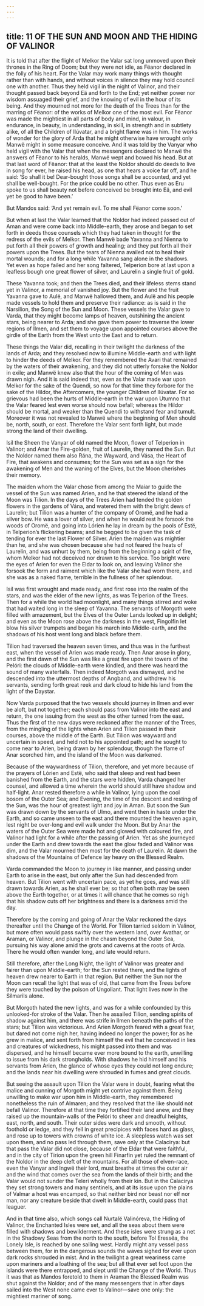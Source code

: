 ```yaml
---
---
---
```

title: 11 OF THE SUN AND MOON AND THE HIDING OF VALINOR
---



It is told that after the flight of Melkor the Valar sat long unmoved upon their thrones in the Ring of Doom; but they were not idle, as Fëanor declared in the folly of his heart. For the Valar may work many things with thought rather than with hands, and without voices in silence they may hold council one with another. Thus they held vigil in the night of Valinor, and their thought passed back beyond Eä and forth to the End; yet neither power nor wisdom assuaged their grief, and the knowing of evil in the hour of its being. And they mourned not more for the death of the Trees than for the marring of Fëanor: of the works of Melkor one of the most evil. For Fëanor was made the mightiest in all parts of body and mind, in valour, in endurance, in beauty, in understanding, in skill, in strength and in subtlety alike, of all the Children of Ilúvatar, and a bright flame was in him. The works of wonder for the glory of Arda that he might otherwise have wrought only Manwë might in some measure conceive. And it was told by the Vanyar who held vigil with the Valar that when the messengers declared to Manwë the answers of Fëanor to his heralds, Manwë wept and bowed his head. But at that last word of Fëanor: that at the least the Noldor should do deeds to live in song for ever, he raised his head, as one that hears a voice far off, and he said: ‘So shall it be! Dear-bought those songs shall be accounted, and yet shall be well-bought. For the price could be no other. Thus even as Eru spoke to us shall beauty not before conceived be brought into Eä, and evil yet be good to have been.’

But Mandos said: ‘And yet remain evil. To me shall Fëanor come soon.’


But when at last the Valar learned that the Noldor had indeed passed out of Aman and were come back into Middle-earth, they arose and began to set forth in deeds those counsels which they had taken in thought for the redress of the evils of Melkor. Then Manwë bade Yavanna and Nienna to put forth all their powers of growth and healing; and they put forth all their powers upon the Trees. But the tears of Nienna availed not to heal their mortal wounds; and for a long while Yavanna sang alone in the shadows. Yet even as hope failed and her song faltered, Telperion bore at last upon a leafless bough one great flower of silver, and Laurelin a single fruit of gold.

These Yavanna took; and then the Trees died, and their lifeless stems stand yet in Valinor, a memorial of vanished joy. But the flower and the fruit Yavanna gave to Aulë, and Manwë hallowed them, and Aulë and his people made vessels to hold them and preserve their radiance: as is said in the Narsilion, the Song of the Sun and Moon. These vessels the Valar gave to Varda, that they might become lamps of heaven, outshining the ancient stars, being nearer to Arda; and she gave them power to traverse the lower regions of Ilmen, and set them to voyage upon appointed courses above the girdle of the Earth from the West unto the East and to return.

These things the Valar did, recalling in their twilight the darkness of the lands of Arda; and they resolved now to illumine Middle-earth and with light to hinder the deeds of Melkor. For they remembered the Avari that remained by the waters of their awakening, and they did not utterly forsake the Noldor in exile; and Manwë knew also that the hour of the coming of Men was drawn nigh. And it is said indeed that, even as the Valar made war upon Melkor for the sake of the Quendi, so now for that time they forbore for the sake of the Hildor, the Aftercomers, the younger Children of Ilúvatar. For so grievous had been the hurts of Middle-earth in the war upon Utumno that the Valar feared lest even worse should now befall; whereas the Hildor should be mortal, and weaker than the Quendi to withstand fear and tumult. Moreover it was not revealed to Manwë where the beginning of Men should be, north, south, or east. Therefore the Valar sent forth light, but made strong the land of their dwelling.

Isil the Sheen the Vanyar of old named the Moon, flower of Telperion in Valinor; and Anar the Fire-golden, fruit of Laurelin, they named the Sun. But the Noldor named them also Rána, the Wayward, and Vása, the Heart of Fire, that awakens and consumes; for the Sun was set as a sign for the awakening of Men and the waning of the Elves, but the Moon cherishes their memory.

The maiden whom the Valar chose from among the Maiar to guide the vessel of the Sun was named Arien, and he that steered the island of the Moon was Tilion. In the days of the Trees Arien had tended the golden flowers in the gardens of Vána, and watered them with the bright dews of Laurelin; but Tilion was a hunter of the company of Oromë, and he had a silver bow. He was a lover of silver, and when he would rest he forsook the woods of Oromë, and going into Lórien he lay in dream by the pools of Estë, in Telperion’s flickering beams; and he begged to be given the task of tending for ever the last Flower of Silver. Arien the maiden was mightier than he, and she was chosen because she had not feared the heats of Laurelin, and was unhurt by them, being from the beginning a spirit of fire, whom Melkor had not deceived nor drawn to his service. Too bright were the eyes of Arien for even the Eldar to look on, and leaving Valinor she forsook the form and raiment which like the Valar she had worn there, and she was as a naked flame, terrible in the fullness of her splendour.

Isil was first wrought and made ready, and first rose into the realm of the stars, and was the elder of the new lights, as was Telperion of the Trees. Then for a while the world had moonlight, and many things stirred and woke that had waited long in the sleep of Yavanna. The servants of Morgoth were filled with amazement, but the Elves of the Outer Lands looked up in delight; and even as the Moon rose above the darkness in the west, Fingolfin let blow his silver trumpets and began his march into Middle-earth, and the shadows of his host went long and black before them.

Tilion had traversed the heaven seven times, and thus was in the furthest east, when the vessel of Arien was made ready. Then Anar arose in glory, and the first dawn of the Sun was like a great fire upon the towers of the Pelóri: the clouds of Middle-earth were kindled, and there was heard the sound of many waterfalls. Then indeed Morgoth was dismayed, and he descended into the uttermost depths of Angband, and withdrew his servants, sending forth great reek and dark cloud to hide his land from the light of the Daystar.

Now Varda purposed that the two vessels should journey in Ilmen and ever be aloft, but not together; each should pass from Valinor into the east and return, the one issuing from the west as the other turned from the east. Thus the first of the new days were reckoned after the manner of the Trees, from the mingling of the lights when Arien and Tilion passed in their courses, above the middle of the Earth. But Tilion was wayward and uncertain in speed, and held not to his appointed path; and he sought to come near to Arien, being drawn by her splendour, though the flame of Anar scorched him, and the island of the Moon was darkened.

Because of the waywardness of Tilion, therefore, and yet more because of the prayers of Lórien and Estë, who said that sleep and rest had been banished from the Earth, and the stars were hidden, Varda changed her counsel, and allowed a time wherein the world should still have shadow and half-light. Anar rested therefore a while in Valinor, lying upon the cool bosom of the Outer Sea; and Evening, the time of the descent and resting of the Sun, was the hour of greatest light and joy in Aman. But soon the Sun was drawn down by the servants of Ulmo, and went then in haste under the Earth, and so came unseen to the east and there mounted the heaven again, lest night be over-long and evil walk under the Moon. But by Anar the waters of the Outer Sea were made hot and glowed with coloured fire, and Valinor had light for a while after the passing of Arien. Yet as she journeyed under the Earth and drew towards the east the glow faded and Valinor was dim, and the Valar mourned then most for the death of Laurelin. At dawn the shadows of the Mountains of Defence lay heavy on the Blessed Realm.

Varda commanded the Moon to journey in like manner, and passing under Earth to arise in the east, but only after the Sun had descended from heaven. But Tilion went with uncertain pace, as yet he goes, and was still drawn towards Arien, as he shall ever be; so that often both may be seen above the Earth together, or at times it will chance that he comes so nigh that his shadow cuts off her brightness and there is a darkness amid the day.

Therefore by the coming and going of Anar the Valar reckoned the days thereafter until the Change of the World. For Tilion tarried seldom in Valinor, but more often would pass swiftly over the western land, over Avathar, or Araman, or Valinor, and plunge in the chasm beyond the Outer Sea, pursuing his way alone amid the grots and caverns at the roots of Arda. There he would often wander long, and late would return.

Still therefore, after the Long Night, the light of Valinor was greater and fairer than upon Middle-earth; for the Sun rested there, and the lights of heaven drew nearer to Earth in that region. But neither the Sun nor the Moon can recall the light that was of old, that came from the Trees before they were touched by the poison of Ungoliant. That light lives now in the Silmarils alone.

But Morgoth hated the new lights, and was for a while confounded by this unlooked-for stroke of the Valar. Then he assailed Tilion, sending spirits of shadow against him, and there was strife in Ilmen beneath the paths of the stars; but Tilion was victorious. And Arien Morgoth feared with a great fear, but dared not come nigh her, having indeed no longer the power; for as he grew in malice, and sent forth from himself the evil that he conceived in lies and creatures of wickedness, his might passed into them and was dispersed, and he himself became ever more bound to the earth, unwilling to issue from his dark strongholds. With shadows he hid himself and his servants from Arien, the glance of whose eyes they could not long endure; and the lands near his dwelling were shrouded in fumes and great clouds.


But seeing the assault upon Tilion the Valar were in doubt, fearing what the malice and cunning of Morgoth might yet contrive against them. Being unwilling to make war upon him in Middle-earth, they remembered nonetheless the ruin of Almaren; and they resolved that the like should not befall Valinor. Therefore at that time they fortified their land anew, and they raised up the mountain-walls of the Pelóri to sheer and dreadful heights, east, north, and south. Their outer sides were dark and smooth, without foothold or ledge, and they fell in great precipices with faces hard as glass, and rose up to towers with crowns of white ice. A sleepless watch was set upon them, and no pass led through them, save only at the Calacirya: but that pass the Valar did not close, because of the Eldar that were faithful, and in the city of Tirion upon the green hill Finarfin yet ruled the remnant of the Noldor in the deep cleft of the mountains. For all those of elven-race, even the Vanyar and Ingwë their lord, must breathe at times the outer air and the wind that comes over the sea from the lands of their birth; and the Valar would not sunder the Teleri wholly from their kin. But in the Calacirya they set strong towers and many sentinels, and at its issue upon the plains of Valmar a host was encamped, so that neither bird nor beast nor elf nor man, nor any creature beside that dwelt in Middle-earth, could pass that leaguer.

And in that time also, which songs call Nurtalë Valinóreva, the Hiding of Valinor, the Enchanted Isles were set, and all the seas about them were filled with shadows and bewilderment. And these isles were strung as a net in the Shadowy Seas from the north to the south, before Tol Eressëa, the Lonely Isle, is reached by one sailing west. Hardly might any vessel pass between them, for in the dangerous sounds the waves sighed for ever upon dark rocks shrouded in mist. And in the twilight a great weariness came upon mariners and a loathing of the sea; but all that ever set foot upon the islands were there entrapped, and slept until the Change of the World. Thus it was that as Mandos foretold to them in Araman the Blessed Realm was shut against the Noldor; and of the many messengers that in after days sailed into the West none came ever to Valinor—save one only: the mightiest mariner of song.